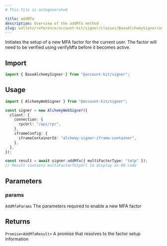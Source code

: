 ```yaml
---
# This file is autogenerated

title: addMfa
description: Overview of the addMfa method
slug: wallets/reference/account-kit/signer/classes/BaseAlchemySigner/addMfa
---
```


Initiates the setup of a new MFA factor for the current user.
The factor will need to be verified using verifyMfa before it becomes active.

## Import

```ts
import { BaseAlchemySigner } from "@account-kit/signer";
```

## Usage

```ts
import { AlchemyWebSigner } from "@account-kit/signer";

const signer = new AlchemyWebSigner({
  client: {
    connection: {
      rpcUrl: "/api/rpc",
    },
    iframeConfig: {
      iframeContainerId: "alchemy-signer-iframe-container",
    },
  },
});

const result = await signer.addMfa({ multiFactorType: "totp" });
// Result contains multiFactorTotpUrl to display as QR code
```

## Parameters

### params

`AddMfaParams`
The parameters required to enable a new MFA factor

## Returns

`Promise<AddMfaResult>`
A promise that resolves to the factor setup information
